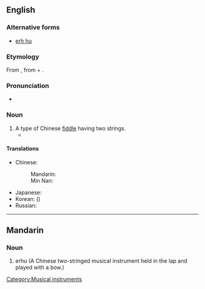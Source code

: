 ==English==
{{wikipedia}}

===Alternative forms===
* [[erh hu]]

===Etymology===
From {{etyl|zh}} {{term|二胡|lang=zh}}, from {{term|二||two|lang=zh}} + {{term|胡||fiddle; short for [[胡琴]], a family of Chinese vertical fiddles|lang=zh}}.

{{rfe|which Chinese?, transliterations}}

===Pronunciation===
* {{IPA|/ˈɜːhuː/}}

===Noun===
{{en-noun|erhu|pl2=erhus}}

# A type of Chinese [[fiddle]] having two strings.
#*{{quote-news|year=2009|date=March 10|author=Jennifer 8. Lee|title=Cherished Instrument Is Gone, and to Its Owner, Loss Is Like a Death|work=New York Times|url=http://www.nytimes.com/2009/03/10/nyregion/10erhu.html
|passage=Searches on Craigslist turned up no ads for '''erhus''', wanted or offered, though there was a posting for an instrument found on the Lower East Side (the owner must identify the instrument). }}

====Translations====
{{trans-top|Chinese fiddle}}
* Chinese:
*: Mandarin: {{t|zh|二胡|tr=èrhú|sc=Hani}}
*: Min Nan: {{tø|nan|二胡|tr=jī-ô·|sc=Hans}}
{{trans-mid}}
* Japanese: {{t-|ja|二胡|tr=niko}}
* Korean: {{t|ko|이호|tr=iho|sc=Kore}} ({{t|ko|二胡|sc=Kore}})
* Russian: {{t|ru|эрху|n|tr=erxú}} {{indeclinable}}
{{trans-bottom}}

[[Category:Musical instruments]]

----

==Mandarin==

===Noun===
{{cmn-noun|p|pin=èrhú|pint=er4hu2}}

#erhu (A Chinese two-stringed musical instrument held in the lap and played with a bow.)